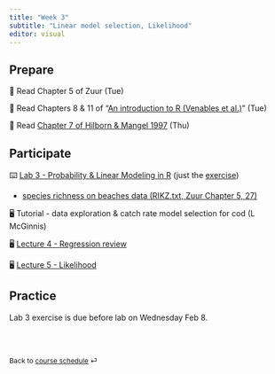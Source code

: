 ```yaml
---
title: "Week 3"
subtitle: "Linear model selection, Likelihood"
editor: visual
---
```


## Prepare

📖 Read Chapter 5 of Zuur (Tue)

📖 Read Chapters 8 & 11 of "[An introduction to R (Venables et al.)](http://cran.r-project.org/doc/manuals/R-intro.pdf)" (Tue)

📖 Read [Chapter 7 of Hilborn & Mangel 1997](../documents/Hilborn_Mangel_1997_Chapter7.pdf) (Thu)

## Participate

⌨️ [Lab 3 - Probability & Linear Modeling in R](../labs/lab-03.pdf) (just the [exercise](../labs/lab-exercise-03.pdf))

-   [species richness on beaches data (RIKZ.txt, Zuur Chapter 5, 27)](https://github.com/gavinfay/mar536-biolstats2-s23/tree/main/data/RIKZ.txt)

🖥️ Tutorial - data exploration & catch rate model selection for cod (L McGinnis)

🖥️ [Lecture 4 - Regression review](../lectures/lec-04.pdf)

🖥️ [Lecture 5 - Likelihood](../lectures/lec-05.pdf)

## Practice

Lab 3 exercise is due before lab on Wednesday Feb 8.

<br><br>

::: {style="font-size: 0.875em;"}
Back to [course schedule](/ "Course schedule") ⏎
:::
